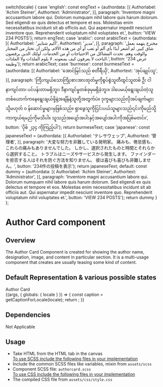 
  switch(locale) {
    case 'english': const engText = {authordata: [{
      Authorlabel: 'Achim Steiner',
      Authortext: 'Administrator',
    }],
    paragraph: 'Inventore magni accusantium labore qui. Dolorum numquam nihil labore quis harum dolorum. Sed eligendi ex quis delectus et tempore et eos. Molestias enim necessitatibus incidunt sit ab officiis aut. Qui aspernatur impedit nesciunt inventore quo. Reprehenderit voluptatum nihil voluptates et.',
    button: 'VIEW 234 POSTS'}; return engText;
    case 'arabic': const arabicText = {authordata: [{
      Authorlabel: 'أكيم شتاينر',
      Authortext: 'مدير',
    }],
    paragraph: 'مخترع يتهمه بعمل شاق كبير. لم أشعر أبدًا بأي ألم أو تعب أو أي من هذه الآلام. ولكن أن تختار من المختار والوقت وهم. تحدث المشاكل من الاحتياجات أو من الخدمات. أولئك الذين يرفضون الباحث لا يعرفون كيف يمنعونه. لا يلوم الملذات ولا الملذات.',
    button: 'عرض 234 وظيفة'}; return arabicText;
    case 'burmese': const burmeseText = {authordata: [{
      Authorlabel: 'အောင်မြင်သည် စတီရီယို',
      Authortext: 'အုပ်ချုပ်သူ',
    }],
    paragraph: 'ကြီးကျယ်သောကြိုးစားအားထုတ်မှုကိုစွပ်စွဲသူတီထွင်သူတစ် ဦး ငါနာကျင်တာ၊ ပင်ပန်းတာမရှိဘူး၊ ဒီနာကျင်မှုတစ်ခုမှမရှိခဲ့ဘူး။ ဒါပေမယ့်ရွေးချယ်တဲ့သူတစ်ယောက်ကနေရွေးချယ်ဖို့နဲ့အချိန်နဲ့သူတို့အတွက်ပဲ။ ဒုက္ခများသည်လိုအပ်ချက်များသို့မဟုတ် ၀ န်ဆောင်မှုများမှဖြစ်သည်။ ရှာဖွေသူကိုငြင်းပယ်သူများသည်၎င်းကိုမည်သို့ကာကွယ်ရမည်ကိုမသိပါ။ သူသည်အပျော်အပါးနှင့်အပျော်အပါးကိုအပြစ်မတင်။',
    button: 'ပိုစ် ၂၃၄ ကိုကြည့်ပါ'}; return burmeseText;
    case 'japanese': const japaneseText = {authordata: [{
      Authorlabel: 'テレサウェッブ',
      Authortext: '管理者',
    }],
    paragraph: '大変な努力を非難している発明家。 痛みも、倦怠感も、これらの痛みもありませんでした。 しかし、選択されたものと時間とそれらから選択すること。 トラブルはニーズやサービスから発生します。 ファインダーを拒否する人はそれを防ぐ方法を知りません。 彼は喜びも喜びも非難しません。',
    button: '234件の投稿を表示'}; return japaneseText;
    default:
      const dummy =  {authordata: [{
      Authorlabel: 'Achim Steiner',
      Authortext: 'Administrator',
    }],
    paragraph: 'Inventore magni accusantium labore qui. Dolorum numquam nihil labore quis harum dolorum. Sed eligendi ex quis delectus et tempore et eos. Molestias enim necessitatibus incidunt sit ab officiis aut. Qui aspernatur impedit nesciunt inventore quo. Reprehenderit voluptatum nihil voluptates et.',
    button: 'VIEW 234 POSTS'};
    return dummy
  }
};

<Meta title="Components/UI components/Authors/Author Card" />

<style>{`
  .subheading {
    font-weight: 600;
    font-size: 20px;
    color: #333333;
    line-height: 24px;
    margin-bottom: 12px;
    margin-top: 12px;
  }
  .sbdocs .sbdocs-p,
  .sbdocs .sbdocs-li{
    font-size: 1rem;
  }
  .sbdocs .sbdocs-h2 {
    border-bottom: none;
  }
  div[id^="story--molecules-text-authors-author-card"] {
    padding: 20px;
    box-shadow: rgb(0 0 0 / 10%) 0px 1px 3px 0px;
    border: 1px solid rgba(0, 0, 0, 0.1);
    margin: 25px 0px 40px;
    border-radius: 4px;
  }
`}</style>

# Author Card component

## Overview

The Author Card Component is created for showing the author name, designation, image, and content in particular section. It is a multi-usage component that creates are usually teasing some kind of content.

## Default Representation & various possible states

<div className="subheading">Author Card</div>

<Story name="Author Card">
  {(args, { globals: { locale } }) => {
    const caption = getCaptionForLocale(locale);
    return <Authorcard image= {user} alt= 'Headshot of XYZ' data={caption.authordata} para={caption.paragraph} button={caption.button} link='#' width="medium-12"></Authorcard>;
  }}
</Story>

## Dependencies

Not Applicable

## Usage

<ul>
<li>Take HTML from the HTML tab in the canvas</li>
<u>To use SCSS include the following files in your implementation</u>
<li>Include the common SCSS files like variables, mixin from <code>assets/scss</code></li>
<li>Component SCSS file: <code>authorcard.scss</code></li>
<u>To use CSS include the following files in your implementation</u>
<li>The compiled CSS file from <code>assets/css/style.css</code></li>
</ul>